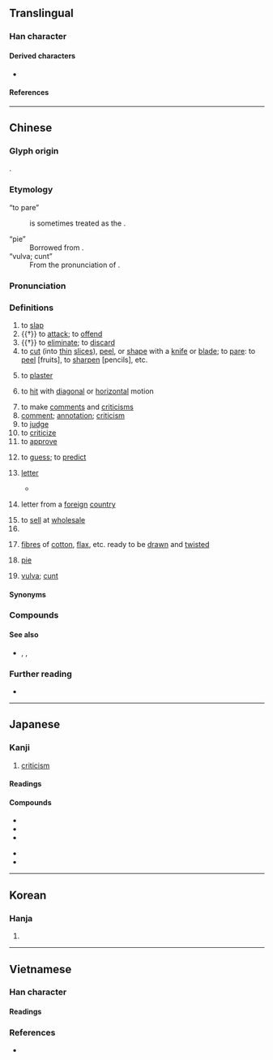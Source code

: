 {{character info}}
==Translingual==

===Han character===
{{Han char|rn=64|rad=手|as=04|sn=7|four=51010|canj=QPP|ids=⿰扌比}}

====Derived characters====
* {{l|mul|[[𫵫]]}}

====References====
{{Han ref|kx=0419.120|dkj=11845|dj=0766.040|hdz=31835.050|uh=6279}}

----

==Chinese==
{{zh-forms|alt=𠜱-Cantonese; Hakka; Teochew "to pare",㓟-Cantonese and Teochew "to pare",剕-Cantonese "to pare",剖-Teochew "to pare"}}

===Glyph origin===
{{Han etym}}
{{Han compound|手|比|ls=psc|c1=s|c2=p|t1=hand}}.

===Etymology===
; “to pare”
: {{zh-l|𠜱}} is sometimes treated as the {{zh-l|本字|original character}}.
; “pie”
: Borrowed from {{bor|yue|en|pie}}.
; “vulva; cunt”
: From the {{w|Sichuanese dialects|Sichuanese}} pronunciation of {{zh-l|屄|pi1}}.

{{etystub|zh}}

===Pronunciation===
{{zh-pron
|m=pī,er=y
|m_note=erhua-ed - “fibres ready to be drawn and twisted”
|m-s=pei1/pi1
|m-s_note=originally pi1, but changed to pei1 because of homophony with {{l|zh|屄}}
|c=pai1
|h=pfs=phî/phâi
|h_note=phâi - “to peel”
|md=piĕ
|mn=xm,qz,tp,kh,tn,tc,hc,lk,sx,km,mg:phoe/ml,yl:phe/tw:phi
|mn_note=Xiamen, Quanzhou: phoe - vernacular; phe - literary
mainstream Taiwan: phoe - vernacular; phi - literary
|mn-t=poi1
|mc=y
|oc=y
|cat=v,n,cls
}}

===Definitions===
{{zh-hanzi}}

# to [[slap]]
# {{†}} to [[attack]]; to [[offend]]
# {{†}} to [[eliminate]]; to [[discard]]
# to [[cut]] (into [[thin]] [[slice]]s), [[peel]], or [[shape]] with a [[knife]] or [[blade]]; to [[pare]]: to [[peel]] [fruits], to [[sharpen]] [pencils], etc.
#: {{zh-x|批 蘋果|to '''peel''' an apple|C}}
# {{lb|zh|Cantonese}} to [[plaster]]
# {{lb|zh|Cantonese}} to [[hit]] with [[diagonal]] or [[horizontal]] motion
# to make [[comment]]s and [[criticism]]s {{gloss|to an inferior from a superior, regarding a submitted report, essay, etc.}}
# [[comment]]; [[annotation]]; [[criticism]]
# to [[judge]]
# to [[criticize]]
# to [[approve]]
# {{lb|zh|Cantonese}} to [[guess]]; to [[predict]]
# {{lb|zh|Min Dong|Hokkien|Puxian Min}} [[letter]] {{gloss|written or printed communication}} {{zh-mw|張|封}}
#* {{zh-x|手 提{the̍h} 紙筆 趕緊 欲\要{beh} 寫 一 張 批，安慰 媽{má}媽{mah} 講 阮{gún} 在外 一切 無\沒{bô} 問題。|With paper and a pen in my hand, I hurried to write a '''letter''', comforting Mom, saying that everything is alright away from home.|TW|ref='''1991''', {{w2|zh|詹雅雯}}, {{lang|zh|故鄉一封信}}}}
# {{lb|zh|Teochew}} letter from a [[foreign]] [[country]]
# to [[sell]] at [[wholesale]]
# {{zh-classifier|[[batch]]es, [[lot]]s, etc}}
# {{lb|zh|colloquial}} [[fibre]]s of [[cotton]], [[flax]], etc. ready to be [[draw]]n and [[twist]]ed
# {{lb|zh|Cantonese}} [[pie]]
#: {{zh-x|雞批|chicken '''pie'''|C}}
#: {{zh-x|蘋果批|apple '''pie'''|C}}
# {{lb|zh|Internet|_|slang|vulgar}} [[vulva]]; [[cunt]]

====Synonyms====
{{zh-dial|信}}

===Compounds===
{{zh-der|審批|勾批|報批|差批|引繩批根|岔批兒|分批|一批|大批|假批子|印象批評|催批|批銷|批首|橫批|批閱|批詔|批逆鱗|抹月批風|批注|批點|批准|批頭棍|批命|批判|批改|批頭竹片|批尸|批條|批件|批撥|批發市場|批單|批發價格|搗虛批吭|批較|批削|批轉|批貨|朱批|批駁|批辦|手批|硃批|批註|批抹|批頭|批胸|批書|批迴|批購|批子|批行|眉批|批量|批紅判白|批語|文學批評|批發|批文|批次處理|批發價|批判哲學|批回|批覆|批八字|批頰|批發商|批答|批示|核批|批價|批亢擣虛|批鬥|批評|批郤導窾|批風抹月|解批|竹批兒|躉批|註批|自我批評|解析批評|薄批細切|蘋果批|雞批|批皮}}

====See also====
* {{sense|to pare}} {{zh-l|削}}, {{zh-l|刨}}, {{zh-l|鉋|tr=paau2}}

===Further reading===
* {{thcwd|3209}}

{{zh-cat|Intermediate|Elementary}}

----

==Japanese==

===Kanji===
{{ja-kanji|grade=6|rs=手04}}

# [[criticism]]

====Readings====
{{ja-readings
|goon=はい
|kanon=へい
|kanyoon=ひ
|kun=う-つ
}}

====Compounds====
{{der-top|Compounds}}
* {{ja-r|批%判|ひ%はん}}
* {{ja-r|批%准|ひ%じゅん}}
* {{ja-r|批%評|ひ%ひょう}}
{{der-mid}}
* {{ja-r|批%正|ひ%せい}}
* {{ja-r|批%点|ひ%てん}}
{{der-bottom}}

----

==Korean==

===Hanja===
{{ko-hanja|hangeul=[[비]], [[별]]}}

# {{rfdef|ko|sort=手04}}

----

==Vietnamese==

===Han character===

====Readings====
{{vi-readings|hanviet=phi|nom=phê, phe, phây|rs=手04}}

===References===
* {{R:WinVNKey:Lê Sơn Thanh}}